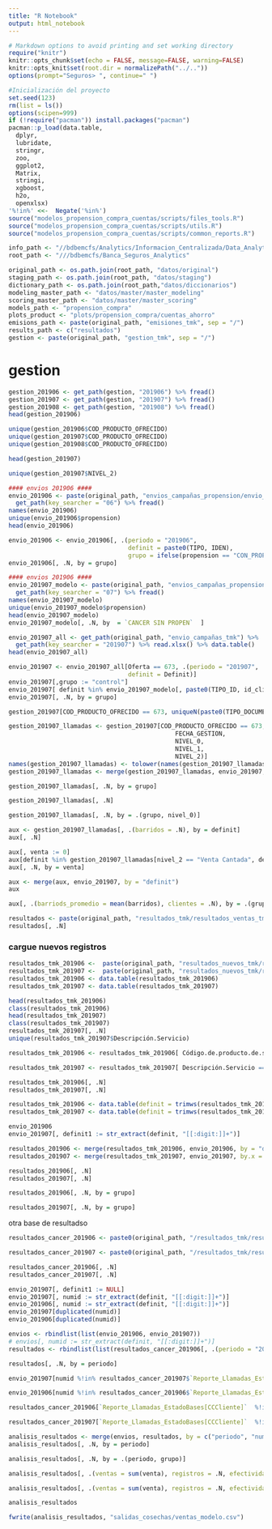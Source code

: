 ```yaml
---
title: "R Notebook"
output: html_notebook
---
```


```r
# Markdown options to avoid printing and set working directory
require("knitr")
knitr::opts_chunk$set(echo = FALSE, message=FALSE, warning=FALSE)
knitr::opts_knit$set(root.dir = normalizePath("../.."))
options(prompt="Seguros> ", continue=" ") 
```

```r
#Inicialización del proyecto
set.seed(123)
rm(list = ls())
options(scipen=999)
if (!require("pacman")) install.packages("pacman")
pacman::p_load(data.table,
  dplyr,
  lubridate,
  stringr,
  zoo,
  ggplot2,
  Matrix,
  stringi,
  xgboost,
  h2o,
  openxlsx)
'%!in%' <<-  Negate('%in%')
source("modelos_propension_compra_cuentas/scripts/files_tools.R")
source("modelos_propension_compra_cuentas/scripts/utils.R")
source("modelos_propension_compra_cuentas/scripts/common_reports.R")

```

```r
info_path <- "//bdbemcfs/Analytics/Informacion_Centralizada/Data_Analytics"
root_path <- "///bdbemcfs/Banca_Seguros_Analytics"

original_path <- os.path.join(root_path, "datos/original")
staging_path <- os.path.join(root_path, "datos/staging")
dictionary_path <- os.path.join(root_path,"datos/diccionarios")
modeling_master_path <- "datos/master/master_modeling"
scoring_master_path <- "datos/master/master_scoring"
models_path <- "propension_compra"
plots_product <- "plots/propension_compra/cuentas_ahorro"
emisions_path <- paste(original_path, "emisiones_tmk", sep = "/")
results_path <- c("resultados")
gestion <- paste(original_path, "gestion_tmk", sep = "/")
```

# gestion
```r
gestion_201906 <- get_path(gestion, "201906") %>% fread()
gestion_201907 <- get_path(gestion, "201907") %>% fread()
gestion_201908 <- get_path(gestion, "201908") %>% fread()
head(gestion_201906)

```
```r
unique(gestion_201906$COD_PRODUCTO_OFRECIDO)
unique(gestion_201907$COD_PRODUCTO_OFRECIDO)
unique(gestion_201908$COD_PRODUCTO_OFRECIDO)
```
```r
head(gestion_201907)

```
```r
unique(gestion_201907$NIVEL_2)
```

```r
#### envios 201906 ####
envio_201906 <- paste(original_path, "envios_campañas_propension/envio_campañas/ctas/cancer_673", sep = "/") %>% 
  get_path(key_searcher = "06") %>% fread()
names(envio_201906)
unique(envio_201906$propension)
head(envio_201906)
```

```r
envio_201906 <- envio_201906[, .(periodo = "201906", 
                                 definit = paste0(TIPO, IDEN), 
                                 grupo = ifelse(propension == "CON_PROPENSION", "tratamiento", "control"))]
envio_201906[, .N, by = grupo]

```

```r
#### envios 201906 ####
envio_201907_modelo <- paste(original_path, "envios_campañas_propension/envio_campañas/ctas/cancer_673", sep = "/") %>% 
  get_path(key_searcher = "07") %>% fread()
names(envio_201907_modelo)
unique(envio_201907_modelo$propension)
head(envio_201907_modelo)
envio_201907_modelo[, .N, by  = `CANCER SIN PROPEN`  ]
```
```r
envio_201907_all <- get_path(original_path, "envio_campañas_tmk") %>% 
  get_path(key_searcher = "201907") %>% read.xlsx() %>% data.table()
head(envio_201907_all)
```

```r

envio_201907 <- envio_201907_all[Oferta == 673, .(periodo = "201907", 
                                 definit = Definit)]
envio_201907[,grupo := "control"]
envio_201907[ definit %in% envio_201907_modelo[, paste0(TIPO_ID, id_cliente)], grupo := "tratamiento"]
envio_201907[, .N, by = grupo]
```
```r
gestion_201907[COD_PRODUCTO_OFRECIDO == 673, uniqueN(paste0(TIPO_DOCUMENTO_IDENTIDAD,NUMERO_DOCUMENTO_IDENTIDAD))]
```

```r
gestion_201907_llamadas <- gestion_201907[COD_PRODUCTO_OFRECIDO == 673, .(definit =                                                paste0(TIPO_DOCUMENTO_IDENTIDAD,NUMERO_DOCUMENTO_IDENTIDAD),
                                              FECHA_GESTION,
                                              NIVEL_0,
                                              NIVEL_1,
                                              NIVEL_2)]
names(gestion_201907_llamadas) <- tolower(names(gestion_201907_llamadas))
gestion_201907_llamadas <- merge(gestion_201907_llamadas, envio_201907, by = "definit")
```

```r
gestion_201907_llamadas[, .N, by = grupo]
```
```r
gestion_201907_llamadas[, .N]
```

```r
gestion_201907_llamadas[, .N, by = .(grupo, nivel_0)]
```

```r
aux <- gestion_201907_llamadas[, .(barridos = .N), by = definit]
aux[, .N]
```

```r
aux[, venta := 0]
aux[definit %in% gestion_201907_llamadas[nivel_2 == "Venta Cantada", definit], venta := 1]
aux[, .N, by = venta]
```

```r
aux <- merge(aux, envio_201907, by = "definit")
aux
```
```r
aux[, .(barriods_promedio = mean(barridos), clientes = .N), by = .(grupo, venta)][order(grupo)]

```

```r
resultados <- paste(original_path, "resultados_tmk/resultados_ventas_tmk/cancer/resultados_cta_cancer_673_tmk_201906.csv", sep = "/") %>% fread()
resultados[, .N]
```

### cargue nuevos registros 
```r
resultados_tmk_201906 <-  paste(original_path, "resultados_nuevos_tmk/resultados_201906.xlsx", sep = "/") %>% read.xlsx() 
resultados_tmk_201907 <-  paste(original_path, "resultados_nuevos_tmk/resultados_201907.xlsx", sep = "/") %>% read.xlsx() 
resultados_tmk_201906 <- data.table(resultados_tmk_201906)
resultados_tmk_201907 <- data.table(resultados_tmk_201907)

head(resultados_tmk_201906)
class(resultados_tmk_201906)
head(resultados_tmk_201907)
class(resultados_tmk_201907)
resultados_tmk_201907[, .N]
unique(resultados_tmk_201907$Descripción.Servicio)

```

```r
resultados_tmk_201906 <- resultados_tmk_201906[ Código.de.producto.de.seguro == "0673", .(definit = paste0(Tipo.de.documento.asegurado, Número.de.documento.asegurado))]

resultados_tmk_201907 <- resultados_tmk_201907[ Descripción.Servicio == "673S", .(definit = CCCliente)]
```

```r
resultados_tmk_201906[, .N]
resultados_tmk_201907[, .N]
```
```r
resultados_tmk_201906 <- data.table(definit = trimws(resultados_tmk_201906$definit))
resultados_tmk_201907 <- data.table(definit = trimws(resultados_tmk_201907$definit))

```
```r
envio_201906
envio_201907[, definit1 := str_extract(definit, "[[:digit:]]+")]
```

```r
resultados_201906 <- merge(resultados_tmk_201906, envio_201906, by = "definit")
resultados_201907 <- merge(resultados_tmk_201907, envio_201907, by.x = "definit", by.y = "definit1")
```

```r
resultados_201906[, .N]
resultados_201907[, .N]
```

```r
resultados_201906[, .N, by = grupo]
```
```r
resultados_201907[, .N, by = grupo]
```
############## 

otra base de resultadso 

```r
resultados_cancer_201906 <- paste0(original_path, "/resultados_tmk/resultados_ventas_tmk/cancer/resultados_cta_cancer_673_tmk_201906.csv") %>% fread()

resultados_cancer_201907 <- paste0(original_path, "/resultados_tmk/resultados_ventas_tmk/cancer/resultados_cta_cancer_673_tmk_201907_corregido.csv") %>% fread()

```


```r
resultados_cancer_201906[, .N]
resultados_cancer_201907[, .N]

```
```r
envio_201907[, definit1 := NULL]
envio_201907[, numid := str_extract(definit, "[[:digit:]]+")]
envio_201906[, numid := str_extract(definit, "[[:digit:]]+")]
envio_201907[duplicated(numid)]
envio_201906[duplicated(numid)]

```

```r

envios <- rbindlist(list(envio_201906, envio_201907))
# envios[, numid := str_extract(definit, "[[:digit:]]+")]
resultados <- rbindlist(list(resultados_cancer_201906[, .(periodo = "201906", numid = as.character(`Reporte_Llamadas_EstadoBases[CCCliente]`), venta = `Reporte_Llamadas_EstadoBases[VENTAS]`)], resultados_cancer_201907[, .(periodo = "201907", numid = as.character(`Reporte_Llamadas_EstadoBases[CCCliente]`), venta = `Reporte_Llamadas_EstadoBases[VENTAS]`)]))

resultados[, .N, by = periodo]
```

```r
envio_201907[numid %!in% resultados_cancer_201907$`Reporte_Llamadas_EstadoBases[CCCliente]`]

```

```r
envio_201906[numid %!in% resultados_cancer_201906$`Reporte_Llamadas_EstadoBases[CCCliente]`]

```
```r
resultados_cancer_201906[`Reporte_Llamadas_EstadoBases[CCCliente]`  %!in% envio_201906$numid, .(`Reporte_Llamadas_EstadoBases[CCCliente]`, `Reporte_Llamadas_EstadoBases[VENTAS]`)]

```

```r
resultados_cancer_201907[`Reporte_Llamadas_EstadoBases[CCCliente]`  %!in% envio_201907$numid, .(`Reporte_Llamadas_EstadoBases[CCCliente]`, `Reporte_Llamadas_EstadoBases[VENTAS]`)]

```
```r
analisis_resultados <- merge(envios, resultados, by = c("periodo", "numid"))
analisis_resultados[, .N, by = periodo]

```

```r
analisis_resultados[, .N, by = .(periodo, grupo)]
```

```r
analisis_resultados[, .(ventas = sum(venta), registros = .N, efectividad = round((sum(venta)/.N)*100, 2) ), by = .(periodo)]
```
```r
analisis_resultados[, .(ventas = sum(venta), registros = .N, efectividad = round((sum(venta)/.N)*100, 2) ), by = .(periodo, grupo)]

```
```r
analisis_resultados
```

```r
fwrite(analisis_resultados, "salidas_cosechas/ventas_modelo.csv")
```

